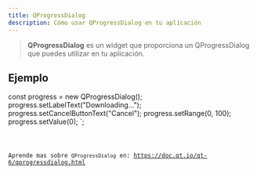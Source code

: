 ```yaml
---
title: QProgressDialog
description: Cómo usar QProgressDialog en tu aplicación
---
```



> **QProgressDialog** es un widget que proporciona un QProgressDialog que puedes utilizar en tu aplicación.

## Ejemplo


const progress = new QProgressDialog();
progress.setLabelText("Downloading...");
progress.setCancelButtonText("Cancel");
progress.setRange(0, 100);
progress.setValue(0);
`;

<Code code={qProgressDialogExample} title='example_progressDialog.ts' lang='ts' />

Aprende mas sobre `QProgressDialog` en: https://doc.qt.io/qt-6/qprogressdialog.html